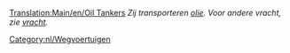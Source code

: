 [[Translation:Main/en/Oil Tankers]]
''Zij transporteren [[Main/nl/Olie|olie]]. Voor andere vracht, zie [[Main/nl/Vracht|vracht]].''

{{nl/Wegvoertuig|name     = Witcombe olietanker
  |img      = Witcombe_Oil_Tanker.png
  |price    = £4.510 (€9.020) 
  |speed    = 48 km/h (30 mph)
  |annual   = £421 (€842)
  |designed = 1936
  |life     = 15
  |capacity = 21.000 liter olie
}}
{{nl/Wegvoertuig|name     = Foster olietanker
  |img      = Foster_Oil_Tanker.png
  |price    = £5.740 (€11.480) 
  |speed    = 88 km/h (55 mph)
  |annual   = £787 (€1.574)
  |designed = 1973
  |life     = 15
  |capacity = 25.000 liter olie
}}
{{nl/Wegvoertuig|name     = Perry olietanker
  |img      = Perry_Oil_Tanker.png
  |price    = £6.150 (€12.300) 
  |speed    = 112 km/h (70 mph)
  |annual   = £1.125 (€2.250)
  |designed = 2005
  |life     = 15
  |capacity = 27.000 liter olie
}}

[[Category:nl/Wegvoertuigen]]